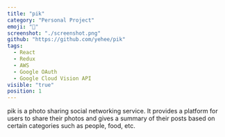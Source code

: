 ```yaml
---
title: "pik"
category: "Personal Project"
emoji: "📸"
screenshot: "./screenshot.png"
github: "https://github.com/yehee/pik"
tags:
  - React
  - Redux
  - AWS
  - Google OAuth
  - Google Cloud Vision API
visible: "true"
position: 1
---
```


pik is a photo sharing social networking service. It provides a platform for users to share their photos and gives a summary of their posts based on certain categories such as people, food, etc.
